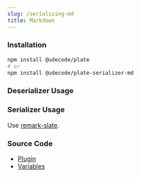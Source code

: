 ```yaml
---
slug: /serializing-md
title: Markdown
---
```


### Installation

```bash npm2yarn
npm install @udecode/plate
# or
npm install @udecode/plate-serializer-md
```

### Deserializer Usage


<SerializingMdSandpack />

### Serializer Usage

Use [remark-slate](https://github.com/hanford/remark-slate).

### Source Code

- [Plugin](https://github.com/udecode/plate/blob/main/packages/serializers/md/src/deserializer/createDeserializeMdPlugin.ts)
- [Variables](https://github.com/udecode/plate/blob/main/examples/docusaurus/src/live/live.tsx)
